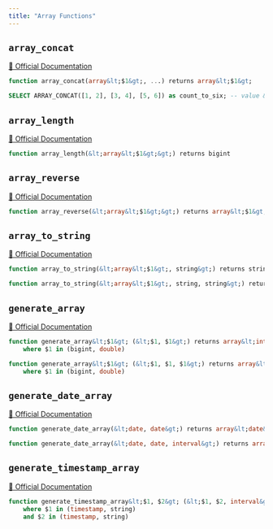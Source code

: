 ```yaml
---
title: "Array Functions"
---
```


## `array_concat`
[🔗 Official Documentation](https://cloud.google.com/bigquery/docs/reference/standard-sql/functions-and-operators#array_concat)

```sql
function array_concat(array&lt;$1&gt;, ...) returns array&lt;$1&gt;
```


```sql example.sql
SELECT ARRAY_CONCAT([1, 2], [3, 4], [5, 6]) as count_to_six; -- value &#39;[1,2,3,4,5,6]&#39; 
```
## `array_length`
[🔗 Official Documentation](https://cloud.google.com/bigquery/docs/reference/standard-sql/functions-and-operators#array_length)

```sql
function array_length(&lt;array&lt;$1&gt;&gt;) returns bigint
```


## `array_reverse`
[🔗 Official Documentation](https://cloud.google.com/bigquery/docs/reference/standard-sql/functions-and-operators#array_reverse)

```sql
function array_reverse(&lt;array&lt;$1&gt;&gt;) returns array&lt;$1&gt;
```


## `array_to_string`
[🔗 Official Documentation](https://cloud.google.com/bigquery/docs/reference/standard-sql/functions-and-operators#array_to_string)

```sql
function array_to_string(&lt;array&lt;$1&gt;, string&gt;) returns string
```


```sql
function array_to_string(&lt;array&lt;$1&gt;, string, string&gt;) returns string
```


## `generate_array`
[🔗 Official Documentation](https://cloud.google.com/bigquery/docs/reference/standard-sql/functions-and-operators#generate_array)

```sql
function generate_array&lt;$1&gt; (&lt;$1, $1&gt;) returns array&lt;int&gt;
	where $1 in (bigint, double)
```


```sql
function generate_array&lt;$1&gt; (&lt;$1, $1, $1&gt;) returns array&lt;int&gt;
	where $1 in (bigint, double)
```


## `generate_date_array`
[🔗 Official Documentation](https://cloud.google.com/bigquery/docs/reference/standard-sql/functions-and-operators#generate_date_array)

```sql
function generate_date_array(&lt;date, date&gt;) returns array&lt;date&gt;
```


```sql
function generate_date_array(&lt;date, date, interval&gt;) returns array&lt;date&gt;
```


## `generate_timestamp_array`
[🔗 Official Documentation](https://cloud.google.com/bigquery/docs/reference/standard-sql/functions-and-operators#generate_timestamp_array)

```sql
function generate_timestamp_array&lt;$1, $2&gt; (&lt;$1, $2, interval&gt;) returns array&lt;timestamp&gt;
	where $1 in (timestamp, string)
	and $2 in (timestamp, string)
```



